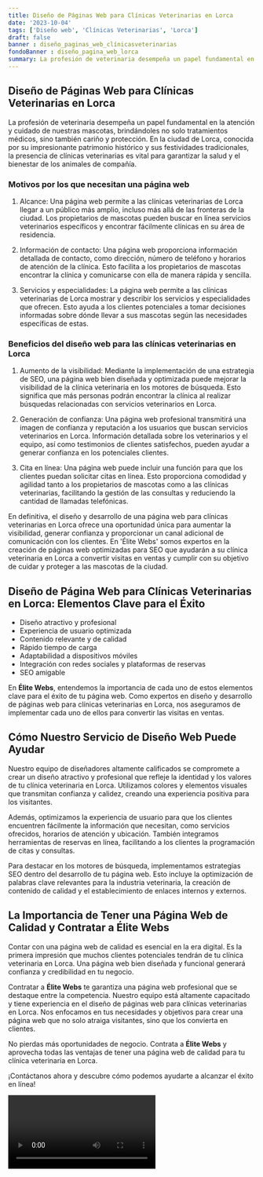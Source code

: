 ```yaml
---
title: Diseño de Páginas Web para Clínicas Veterinarias en Lorca
date: '2023-10-04'
tags: ['Diseño web', 'Clínicas Veterinarias', 'Lorca']
draft: false
banner : diseño_paginas_web_clínicasveterinarias
fondoBanner : diseño_pagina_web_lorca
summary: La profesión de veterinaria desempeña un papel fundamental en la atención y cuidado de nuestras mascotas, brindándoles no solo tratamientos médicos, sino también cariño y protección. En la ciudad de Lorca, conocida por su impresionante patrimonio histórico y sus festividades tradicionales, la presencia de clínicas veterinarias es vital para garantizar la salud y el bienestar de los animales de compañía.
---
```


## Diseño de Páginas Web para Clínicas Veterinarias en Lorca

La profesión de veterinaria desempeña un papel fundamental en la atención y cuidado de nuestras mascotas, brindándoles no solo tratamientos médicos, sino también cariño y protección. En la ciudad de Lorca, conocida por su impresionante patrimonio histórico y sus festividades tradicionales, la presencia de clínicas veterinarias es vital para garantizar la salud y el bienestar de los animales de compañía.

### Motivos por los que necesitan una página web

1. Alcance: Una página web permite a las clínicas veterinarias de Lorca llegar a un público más amplio, incluso más allá de las fronteras de la ciudad. Los propietarios de mascotas pueden buscar en línea servicios veterinarios específicos y encontrar fácilmente clínicas en su área de residencia.

2. Información de contacto: Una página web proporciona información detallada de contacto, como dirección, número de teléfono y horarios de atención de la clínica. Esto facilita a los propietarios de mascotas encontrar la clínica y comunicarse con ella de manera rápida y sencilla.

3. Servicios y especialidades: La página web permite a las clínicas veterinarias de Lorca mostrar y describir los servicios y especialidades que ofrecen. Esto ayuda a los clientes potenciales a tomar decisiones informadas sobre dónde llevar a sus mascotas según las necesidades específicas de estas.

### Beneficios del diseño web para las clínicas veterinarias en Lorca

1. Aumento de la visibilidad: Mediante la implementación de una estrategia de SEO, una página web bien diseñada y optimizada puede mejorar la visibilidad de la clínica veterinaria en los motores de búsqueda. Esto significa que más personas podrán encontrar la clínica al realizar búsquedas relacionadas con servicios veterinarios en Lorca.

2. Generación de confianza: Una página web profesional transmitirá una imagen de confianza y reputación a los usuarios que buscan servicios veterinarios en Lorca. Información detallada sobre los veterinarios y el equipo, así como testimonios de clientes satisfechos, pueden ayudar a generar confianza en los potenciales clientes.

3. Cita en línea: Una página web puede incluir una función para que los clientes puedan solicitar citas en línea. Esto proporciona comodidad y agilidad tanto a los propietarios de mascotas como a las clínicas veterinarias, facilitando la gestión de las consultas y reduciendo la cantidad de llamadas telefónicas.

En definitiva, el diseño y desarrollo de una página web para clínicas veterinarias en Lorca ofrece una oportunidad única para aumentar la visibilidad, generar confianza y proporcionar un canal adicional de comunicación con los clientes. En 'Élite Webs' somos expertos en la creación de páginas web optimizadas para SEO que ayudarán a su clínica veterinaria en Lorca a convertir visitas en ventas y cumplir con su objetivo de cuidar y proteger a las mascotas de la ciudad.

<GifSeo />

<Cta />

## Diseño de Página Web para Clínicas Veterinarias en Lorca: Elementos Clave para el Éxito

- Diseño atractivo y profesional
- Experiencia de usuario optimizada
- Contenido relevante y de calidad
- Rápido tiempo de carga
- Adaptabilidad a dispositivos móviles
- Integración con redes sociales y plataformas de reservas
- SEO amigable

En **Élite Webs**, entendemos la importancia de cada uno de estos elementos clave para el éxito de tu página web. Como expertos en diseño y desarrollo de páginas web para clínicas veterinarias en Lorca, nos aseguramos de implementar cada uno de ellos para convertir las visitas en ventas.

## Cómo Nuestro Servicio de Diseño Web Puede Ayudar

Nuestro equipo de diseñadores altamente calificados se compromete a crear un diseño atractivo y profesional que refleje la identidad y los valores de tu clínica veterinaria en Lorca. Utilizamos colores y elementos visuales que transmitan confianza y calidez, creando una experiencia positiva para los visitantes.

Además, optimizamos la experiencia de usuario para que los clientes encuentren fácilmente la información que necesitan, como servicios ofrecidos, horarios de atención y ubicación. También integramos herramientas de reservas en línea, facilitando a los clientes la programación de citas y consultas.

Para destacar en los motores de búsqueda, implementamos estrategias SEO dentro del desarrollo de tu página web. Esto incluye la optimización de palabras clave relevantes para la industria veterinaria, la creación de contenido de calidad y el establecimiento de enlaces internos y externos.

## La Importancia de Tener una Página Web de Calidad y Contratar a Élite Webs

Contar con una página web de calidad es esencial en la era digital. Es la primera impresión que muchos clientes potenciales tendrán de tu clínica veterinaria en Lorca. Una página web bien diseñada y funcional generará confianza y credibilidad en tu negocio.

Contratar a **Élite Webs** te garantiza una página web profesional que se destaque entre la competencia. Nuestro equipo está altamente capacitado y tiene experiencia en el diseño de páginas web para clínicas veterinarias en Lorca. Nos enfocamos en tus necesidades y objetivos para crear una página web que no solo atraiga visitantes, sino que los convierta en clientes.

No pierdas más oportunidades de negocio. Contrata a **Élite Webs** y aprovecha todas las ventajas de tener una página web de calidad para tu clínica veterinaria en Lorca.

¡Contáctanos ahora y descubre cómo podemos ayudarte a alcanzar el éxito en línea!

<Video />

<CtaBot job='Clínicas Veterinarias' city='Lorca'/>

<Gmaps query='Lorca+españa+maps' />